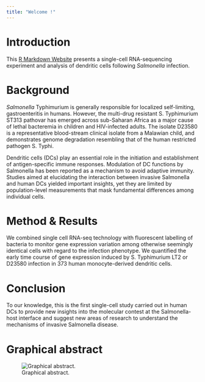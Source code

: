 ```yaml
---
title: "Welcome !"
---
```


# Introduction

This
[R Markdown Website](http://rmarkdown.rstudio.com/rmarkdown_websites.html)
presents a single-cell RNA-sequencing experiment
and analysis of dendritic cells following *Salmonella* infection.

# Background

*Salmonella* Typhimurium is generally responsible for localized self-limiting,
gastroenteritis in humans. However, the multi-drug resistant S. Typhimurium
ST313 pathovar has emerged across sub-Saharan Africa as a major cause of lethal
bacteremia in children and HIV-infected adults. The isolate D23580 is a
representative blood-stream clinical isolate from a Malawian child,
and demonstrates genome degradation resembling that of the human restricted
pathogen S. Typhi.

Dendritic cells (DCs) play an essential role in the initiation and
establishment of antigen-specific immune responses. Modulation of DC functions
by Salmonella has been reported as a mechanism to avoid adaptive immunity.
Studies aimed at elucidating the interaction between invasive Salmonella and
human DCs yielded important insights, yet they are limited by population-level
measurements that mask fundamental differences among individual cells.

# Method & Results

We combined single cell RNA-seq technology with fluorescent labelling of
bacteria to monitor gene expression variation among otherwise seemingly
identical cells with regard to the infection phenotype.
We quantified the early time course of gene expression induced by S.
Typhimurium LT2 or D23580 infection in 373 human monocyte-derived dendritic
cells.

# Conclusion

To our knowledge, this is the first single-cell study carried out in human DCs
to provide new insights into the molecular contest at the Salmonella-host
interface and suggest new areas of research to understand the mechanisms of
invasive Salmonella disease. 

# Graphical abstract

![Graphical abstract.](img/graphical_abstract_2.svg)

